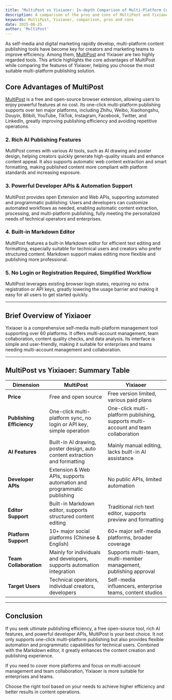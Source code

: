 ```yaml
---
title: "MultiPost vs Yixiaoer: In-depth Comparison of Multi-Platform Content Publishing Tools"
description: A comparison of the pros and cons of MultiPost and Yixiaoer
keywords: MultiPost, Yixiaoer, comparison, pros and cons
date: 2025-06-25
author: 'MultiPost'
---
```


As self-media and digital marketing rapidly develop, multi-platform content publishing tools have become key for creators and marketing teams to improve efficiency. Among them, [MultiPost](https://multipost.app) and Yixiaoer are two highly regarded tools. This article highlights the core advantages of MultiPost while comparing the features of Yixiaoer, helping you choose the most suitable multi-platform publishing solution.

## Core Advantages of MultiPost

[MultiPost](https://multipost.app) is a free and open-source browser extension, allowing users to enjoy powerful features at no cost. Its one-click multi-platform publishing supports over ten major platforms, including Zhihu, Weibo, Xiaohongshu, Douyin, Bilibili, YouTube, TikTok, Instagram, Facebook, Twitter, and LinkedIn, greatly improving publishing efficiency and avoiding repetitive operations.

### 2. Rich AI Publishing Features

MultiPost comes with various AI tools, such as AI drawing and poster design, helping creators quickly generate high-quality visuals and enhance content appeal. It also supports automatic web content extraction and smart formatting, making published content more compliant with platform standards and increasing exposure.

### 3. Powerful Developer APIs & Automation Support

MultiPost provides open Extension and Web APIs, supporting automated and programmatic publishing. Users and developers can customize automated workflows as needed, enabling automatic content extraction, processing, and multi-platform publishing, fully meeting the personalized needs of technical operators and enterprises.

### 4. Built-in Markdown Editor

MultiPost features a built-in Markdown editor for efficient text editing and formatting, especially suitable for technical users and creators who prefer structured content. Markdown support makes editing more flexible and publishing more professional.

### 5. No Login or Registration Required, Simplified Workflow

MultiPost leverages existing browser login states, requiring no extra registration or API keys, greatly lowering the usage barrier and making it easy for all users to get started quickly.

---

## Brief Overview of Yixiaoer

Yixiaoer is a comprehensive self-media multi-platform management tool supporting over 60 platforms. It offers multi-account management, team collaboration, content quality checks, and data analysis. Its interface is simple and user-friendly, making it suitable for enterprises and teams needing multi-account management and collaboration.

---

## MultiPost vs Yixiaoer: Summary Table

| Dimension           | MultiPost                                   | Yixiaoer                                         |
|--------------------|---------------------------------------------|-------------------------------------------------|
| **Price**          | Free and open source                        | Free version limited, various paid plans         |
| **Publishing Efficiency** | One-click multi-platform sync, no login or API key, simple operation | One-click multi-platform publishing, supports multi-account and team collaboration |
| **AI Features**    | Built-in AI drawing, poster design, auto content extraction and formatting | Mainly manual editing, lacks built-in AI assistance |
| **Developer APIs** | Extension & Web APIs, supports automation and programmatic publishing | No public APIs, limited automation               |
| **Editor Support** | Built-in Markdown editor, supports structured content editing | Traditional rich text editor, supports preview and formatting |
| **Platform Support** | 10+ major social platforms (Chinese & English) | 60+ major self-media platforms, broader coverage |
| **Team Collaboration** | Mainly for individuals and developers, supports automation integration | Supports multi-team, multi-member management, publishing approval |
| **Target Users**   | Technical operators, individual creators, developers | Self-media influencers, enterprise teams, content studios |

---

## Conclusion

If you seek ultimate publishing efficiency, a free open-source tool, rich AI features, and powerful developer APIs, MultiPost is your best choice. It not only supports one-click multi-platform publishing but also provides flexible automation and programmatic capabilities for technical users. Combined with the Markdown editor, it greatly enhances the content creation and publishing experience.

If you need to cover more platforms and focus on multi-account management and team collaboration, Yixiaoer is more suitable for enterprises and teams.

Choose the right tool based on your needs to achieve higher efficiency and better results in content operations. 